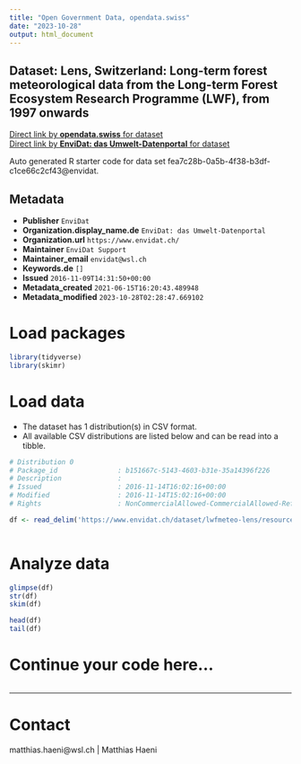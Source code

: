 ```yaml
---
title: "Open Government Data, opendata.swiss"
date: "2023-10-28"
output: html_document
---
```


## Dataset: Lens, Switzerland: Long-term forest meteorological data from the Long-term Forest Ecosystem Research Programme (LWF), from 1997 onwards



[Direct link by **opendata.swiss** for dataset](https://opendata.swiss/de/dataset/lens-switzerland-long-term-forest-meteorological-data-from-the-long-term-forest-ecosystem-resea)<br>
[Direct link by **EnviDat: das Umwelt-Datenportal** for dataset](https://www.envidat.ch/#/metadata/lwfmeteo-lens)

Auto generated R starter code for data set fea7c28b-0a5b-4f38-b3df-c1ce66c2cf43@envidat.

## Metadata

- **Publisher** `EnviDat`
- **Organization.display_name.de** `EnviDat: das Umwelt-Datenportal`
- **Organization.url** `https://www.envidat.ch/`
- **Maintainer** `EnviDat Support`
- **Maintainer_email** `envidat@wsl.ch`
- **Keywords.de** `[]`
- **Issued** `2016-11-09T14:31:50+00:00`
- **Metadata_created** `2021-06-15T16:20:43.489948`
- **Metadata_modified** `2023-10-28T02:28:47.669102`


# Load packages

```r

library(tidyverse)
library(skimr)

```

# Load data

-   The dataset has 1 distribution(s) in CSV format.
-   All available CSV distributions are listed below and can be read into a tibble.

```r

# Distribution 0
# Package_id               : b151667c-5143-4603-b31e-35a14396f226
# Description              : 
# Issued                   : 2016-11-14T16:02:16+00:00
# Modified                 : 2016-11-14T15:02:16+00:00
# Rights                   : NonCommercialAllowed-CommercialAllowed-ReferenceRequired

df <- read_delim('https://www.envidat.ch/dataset/lwfmeteo-lens/resource/21e6ffa5-4cc5-4310-be18-91c2d579163c')



```

# Analyze data

```r

glimpse(df)
str(df)
skim(df)

head(df)
tail(df)

```

# Continue your code here...

```r

```

------------------------------------------------------------------------

# Contact

matthias.haeni@wsl.ch | Matthias Haeni
